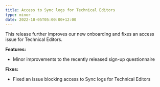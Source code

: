 ```yaml
---
title: Access to Sync logs for Technical Editors
type: minor
date: 2022-10-05T05:00:00+12:00
---
```

This release further improves our new onboarding and fixes an access issue for Technical Editors.

**Features:**

* Minor improvements to the recently released sign-up questionnaire

**Fixes:**

* Fixed an issue blocking access to Sync logs for Technical Editors

 